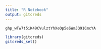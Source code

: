 ```yaml
---
title: "R Notebook"
output: gitcreds
---
```

```r
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

library(gitcreds)
gitcreds_set()
```

